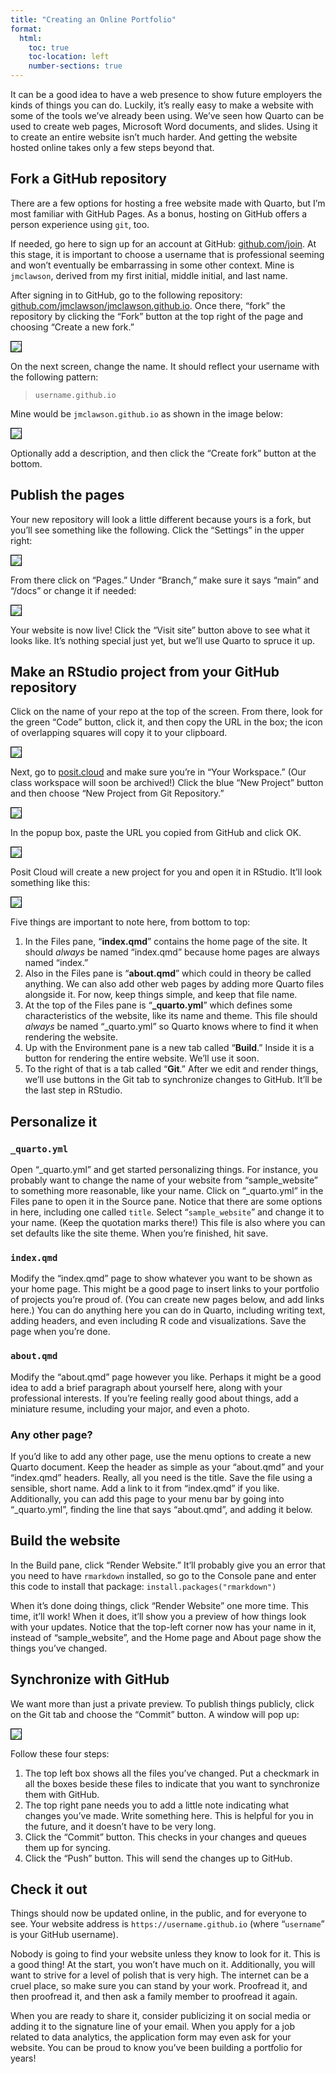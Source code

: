 ```yaml
---
title: "Creating an Online Portfolio"
format:
  html:
    toc: true
    toc-location: left
    number-sections: true
---
```


It can be a good idea to have a web presence to show future employers the kinds of things you can do. Luckily, it's really easy to make a website with some of the tools we've already been using. We've seen how Quarto can be used to create web pages, Microsoft Word documents, and slides. Using it to create an entire website isn't much harder. And getting the website hosted online takes only a few steps beyond that.

## Fork a GitHub repository

There are a few options for hosting a free website made with Quarto, but I'm most familiar with GitHub Pages. As a bonus, hosting on GitHub offers a person experience using `git`, too.

If needed, go here to sign up for an account at GitHub: [github.com/join](https://github.com/join). At this stage, it is important to choose a username that is professional seeming and won't eventually be embarrassing in some other context. Mine is `jmclawson`, derived from my first initial, middle initial, and last name.

After signing in to GitHub, go to the following repository: [github.com/jmclawson/jmclawson.github.io](https://github.com/jmclawson/jmclawson.github.io). Once there, "fork" the repository by clicking the "Fork" button at the top right of the page and choosing "Create a new fork."

![](images/gh-fork.png){style="border: 1px solid black;" fig-align="center"}

On the next screen, change the name. It should reflect your username with the following pattern:

> `username.github.io`

Mine would be `jmclawson.github.io` as shown in the image below:

![](images/github-fork-name.png){style="border: 1px solid black;" fig-align="center"}

Optionally add a description, and then click the "Create fork" button at the bottom.

## Publish the pages

Your new repository will look a little different because yours is a fork, but you'll see something like the following. Click the "Settings" in the upper right:

![](images/github-repo.png){style="border: 1px solid black;" fig-align="center"}

From there click on "Pages." Under "Branch," make sure it says "main" and "/docs" or change it if needed:

![](images/github-settings-pages-docs.png){style="border: 1px solid black;" fig-align="center"}

Your website is now live! Click the "Visit site" button above to see what it looks like. It's nothing special just yet, but we'll use Quarto to spruce it up.

## Make an RStudio project from your GitHub repository

Click on the name of your repo at the top of the screen. From there, look for the green "Code" button, click it, and then copy the URL in the box; the icon of overlapping squares will copy it to your clipboard.

![](images/github-repo-url.png){style="border: 1px solid black;" fig-align="center"}

Next, go to [posit.cloud](https://posit.cloud) and make sure you're in "Your Workspace." (Our class workspace will soon be archived!) Click the blue "New Project" button and then choose "New Project from Git Repository."

![](images/posit-project-git-repo.png){style="border: 1px solid black;" fig-align="center"}

In the popup box, paste the URL you copied from GitHub and click OK.

![](images/posit-project-git-url-ok.png){style="border: 1px solid black;" fig-align="center"}

Posit Cloud will create a new project for you and open it in RStudio. It'll look something like this:

![](images/posit-gh-project.png){style="border: 1px solid black;" fig-align="center"}

Five things are important to note here, from bottom to top:

1.  In the Files pane, "**index.qmd**" contains the home page of the site. It should *always* be named "index.qmd" because home pages are always named "index."
2.  Also in the Files pane is "**about.qmd**" which could in theory be called anything. We can also add other web pages by adding more Quarto files alongside it. For now, keep things simple, and keep that file name.
3.  At the top of the Files pane is "**\_quarto.yml**" which defines some characteristics of the website, like its name and theme. This file should *always* be named "\_quarto.yml" so Quarto knows where to find it when rendering the website.
4.  Up with the Environment pane is a new tab called "**Build**." Inside it is a button for rendering the entire website. We'll use it soon.
5.  To the right of that is a tab called "**Git**." After we edit and render things, we'll use buttons in the Git tab to synchronize changes to GitHub. It'll be the last step in RStudio.

## Personalize it

### `_quarto.yml`

Open "\_quarto.yml" and get started personalizing things. For instance, you probably want to change the name of your website from "sample_website" to something more reasonable, like your name. Click on "\_quarto.yml" in the Files pane to open it in the Source pane. Notice that there are some options in here, including one called `title`. Select "`sample_website`" and change it to your name. (Keep the quotation marks there!) This file is also where you can set defaults like the site theme. When you're finished, hit save.

### `index.qmd`

Modify the "index.qmd" page to show whatever you want to be shown as your home page. This might be a good page to insert links to your portfolio of projects you're proud of. (You can create new pages below, and add links here.) You can do anything here you can do in Quarto, including writing text, adding headers, and even including R code and visualizations. Save the page when you're done.

### `about.qmd`

Modify the "about.qmd" page however you like. Perhaps it might be a good idea to add a brief paragraph about yourself here, along with your professional interests. If you're feeling really good about things, add a miniature resume, including your major, and even a photo.

### Any other page?

If you'd like to add any other page, use the menu options to create a new Quarto document. Keep the header as simple as your "about.qmd" and your "index.qmd" headers. Really, all you need is the title. Save the file using a sensible, short name. Add a link to it from "index.qmd" if you like. Additionally, you can add this page to your menu bar by going into "\_quarto.yml", finding the line that says "about.qmd", and adding it below.

## Build the website

In the Build pane, click "Render Website." It'll probably give you an error that you need to have `rmarkdown` installed, so go to the Console pane and enter this code to install that package: `install.packages("rmarkdown")`

When it's done doing things, click "Render Website" one more time. This time, it'll work! When it does, it'll show you a preview of how things look with your updates. Notice that the top-left corner now has your name in it, instead of "sample_website", and the Home page and About page show the things you've changed.

## Synchronize with GitHub

We want more than just a private preview. To publish things publicly, click on the Git tab and choose the "Commit" button. A window will pop up:

![](images/git-commit.png){style="border: 1px solid black;" fig-align="center"}

Follow these four steps:

1.  The top left box shows all the files you've changed. Put a checkmark in all the boxes beside these files to indicate that you want to synchronize them with GitHub.
2.  The top right pane needs you to add a little note indicating what changes you've made. Write something here. This is helpful for you in the future, and it doesn't have to be very long.
3.  Click the "Commit" button. This checks in your changes and queues them up for syncing.
4.  Click the "Push" button. This will send the changes up to GitHub.

## Check it out

Things should now be updated online, in the public, and for everyone to see. Your website address is `https://username.github.io` (where "`username`" is your GitHub username).

Nobody is going to find your website unless they know to look for it. This is a good thing! At the start, you won't have much on it. Additionally, you will want to strive for a level of polish that is very high. The internet can be a cruel place, so make sure you can stand by your work. Proofread it, and then proofread it, and then ask a family member to proofread it again.

When you are ready to share it, consider publicizing it on social media or adding it to the signature line of your email. When you apply for a job related to data analytics, the application form may even ask for your website. You can be proud to know you've been building a portfolio for years!

